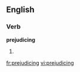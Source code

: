 
==English==

===Verb===
'''prejudicing'''

# {{present participle of|prejudice}}

[[fr:prejudicing]]
[[vi:prejudicing]]